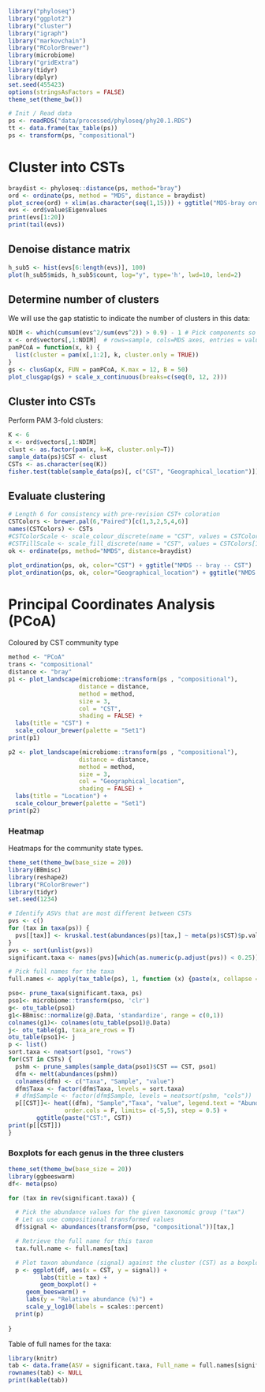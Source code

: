 ```r
library("phyloseq")
library("ggplot2")
library("cluster")
library("igraph")
library("markovchain")
library("RColorBrewer")
library(microbiome)
library("gridExtra")
library(tidyr)
library(dplyr)
set.seed(455423)
options(stringsAsFactors = FALSE)
theme_set(theme_bw())
```


```r
# Init / Read data
ps <- readRDS("data/processed/phyloseq/phy20.1.RDS")
tt <- data.frame(tax_table(ps))
ps <- transform(ps, "compositional")
```


# Cluster into CSTs

```r
braydist <- phyloseq::distance(ps, method="bray")
ord <- ordinate(ps, method = "MDS", distance = braydist)
plot_scree(ord) + xlim(as.character(seq(1,15))) + ggtitle("MDS-bray ordination eigenvalues")
evs <- ord$value$Eigenvalues
print(evs[1:20])
print(tail(evs))
```


## Denoise distance matrix

```r
h_sub5 <- hist(evs[6:length(evs)], 100)
plot(h_sub5$mids, h_sub5$count, log="y", type='h', lwd=10, lend=2)
```



## Determine number of clusters

We will use the gap statistic to indicate the number of clusters in this data:

```r
NDIM <- which(cumsum(evs^2/sum(evs^2)) > 0.9) - 1 # Pick components so that we reach 90% information
x <- ord$vectors[,1:NDIM]  # rows=sample, cols=MDS axes, entries = value
pamPCoA = function(x, k) {
  list(cluster = pam(x[,1:2], k, cluster.only = TRUE))
}
gs <- clusGap(x, FUN = pamPCoA, K.max = 12, B = 50)
plot_clusgap(gs) + scale_x_continuous(breaks=c(seq(0, 12, 2)))
```



## Cluster into CSTs

Perform PAM 3-fold clusters:

```r
K <- 6
x <- ord$vectors[,1:NDIM]
clust <- as.factor(pam(x, k=K, cluster.only=T))
sample_data(ps)$CST <- clust
CSTs <- as.character(seq(K))
fisher.test(table(sample_data(ps)[, c("CST", "Geographical_location")]))
```



## Evaluate clustering

```r
# Length 6 for consistency with pre-revision CST+ coloration
CSTColors <- brewer.pal(6,"Paired")[c(1,3,2,5,4,6)] 
names(CSTColors) <- CSTs
#CSTColorScale <- scale_colour_discrete(name = "CST", values = CSTColors[1:K])
#CSTFillScale <- scale_fill_discrete(name = "CST", values = CSTColors[1:K])
ok <- ordinate(ps, method="NMDS", distance=braydist)
```
```r
plot_ordination(ps, ok, color="CST") + ggtitle("NMDS -- bray -- CST")
plot_ordination(ps, ok, color="Geographical_location") + ggtitle("NMDS -- bray -- Location")
```


# Principal Coordinates Analysis (PCoA)

Coloured by CST community type

```r
method <- "PCoA"
trans <- "compositional"
distance <- "bray"
p1 <- plot_landscape(microbiome::transform(ps , "compositional"),
                    distance = distance,
                    method = method,
                    size = 3,
                    col = "CST",
                    shading = FALSE) +
  labs(title = "CST") + 		    		    
  scale_colour_brewer(palette = "Set1")		    
print(p1)

p2 <- plot_landscape(microbiome::transform(ps , "compositional"),
                    distance = distance,
                    method = method,
                    size = 3,
                    col = "Geographical_location",
                    shading = FALSE) +
  labs(title = "Location") + 		    
  scale_colour_brewer(palette = "Set1")		    
print(p2)
```

### Heatmap

Heatmaps for the community state types.

```r
theme_set(theme_bw(base_size = 20))
library(BBmisc)
library(reshape2)
library("RColorBrewer")
library(tidyr)
set.seed(1234)

# Identify ASVs that are most different between CSTs
pvs <- c()
for (tax in taxa(ps)) {
  pvs[[tax]] <- kruskal.test(abundances(ps)[tax,] ~ meta(ps)$CST)$p.value
}
pvs <- sort(unlist(pvs))
significant.taxa <- names(pvs)[which(as.numeric(p.adjust(pvs)) < 0.25)]

# Pick full names for the taxa
full.names <- apply(tax_table(ps), 1, function (x) {paste(x, collapse = "_")})

pso<- prune_taxa(significant.taxa, ps)
pso1<- microbiome::transform(pso, 'clr')
g<- otu_table(pso1)
g1<-BBmisc::normalize(g@.Data, 'standardize', range = c(0,1))
colnames(g1)<- colnames(otu_table(pso1)@.Data)
j<- otu_table(g1, taxa_are_rows = T)
otu_table(pso1)<- j
p <- list()
sort.taxa <- neatsort(pso1, "rows")
for(CST in CSTs) {
  pshm <- prune_samples(sample_data(pso1)$CST == CST, pso1)
  dfm <- melt(abundances(pshm))
  colnames(dfm) <- c("Taxa", "Sample", "value")
  dfm$Taxa <- factor(dfm$Taxa, levels = sort.taxa)
  # dfm$Sample <- factor(dfm$Sample, levels = neatsort(pshm, "cols"))
  p[[CST]]<- heat((dfm), "Sample","Taxa", "value", legend.text = "Abundance", order.rows = F, 
                order.cols = F, limits= c(-5,5), step = 0.5) +
		ggtitle(paste("CST:", CST))
print(p[[CST]])
}
```


### Boxplots for each genus in the three clusters

```r
theme_set(theme_bw(base_size = 20))
library(ggbeeswarm)
df<- meta(pso)

for (tax in rev(significant.taxa)) {

  # Pick the abundance values for the given taxonomic group ("tax")
  # Let us use compositional transformed values
  df$signal <- abundances(transform(pso, "compositional"))[tax,]

  # Retrieve the full name for this taxon
  tax.full.name <- full.names[tax]

  # Plot taxon abundance (signal) against the cluster (CST) as a boxplot
  p <- ggplot(df, aes(x = CST, y = signal)) +
         labs(title = tax) +
         geom_boxplot() +
	 geom_beeswarm() +
	 labs(y = "Relative abundance (%)") + 
	 scale_y_log10(labels = scales::percent)
  print(p)
  
}
```


Table of full names for the taxa:

```r
library(knitr)
tab <- data.frame(ASV = significant.taxa, Full_name = full.names[significant.taxa])
rownames(tab) <- NULL
print(kable(tab))
```

